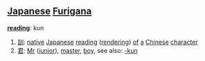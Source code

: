 == [[Japanese]] [[Furigana]] ==                                          

'''[[reading]]''': kun

# [[訓]]: [[native]] [[Japanese]] [[reading]] ([[rendering]]) [[of]] [[a]] [[Chinese]] [[character]]
# [[君]]: [[Mr]] ([[junior]]), [[master]], [[boy]], see also: [[-kun]]